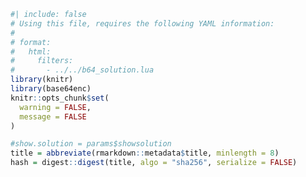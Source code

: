 ```r
#| include: false
# Using this file, requires the following YAML information:
# 
# format:
#   html:
#     filters:
#       - ../../b64_solution.lua
library(knitr)
library(base64enc)
knitr::opts_chunk$set(
  warning = FALSE,
  message = FALSE
)

```

```r
#show.solution = params$showsolution
title = abbreviate(rmarkdown::metadata$title, minlength = 8)
hash = digest::digest(title, algo = "sha256", serialize = FALSE)
```

```{=html}
<script>
const correctHash = "`r hash`";   // value injected by knitr

async function sha256(txt) {
  const buf = await crypto.subtle.digest('SHA-256',
                 new TextEncoder().encode(txt));
  return Array.from(new Uint8Array(buf))
              .map(b => b.toString(16).padStart(2, '0')).join('');
}

async function unlockOne(btn) {
  const pass = prompt("Password:");
  if (!pass) return;
  if (await sha256(pass) !== correctHash) {
    alert("Wrong password"); return;
  }

  /* --- decode only the solution that belongs to THIS button --- */
  const wrapper = btn.parentElement;             // .b64-wrapper
  wrapper.querySelectorAll('.hidden-solution').forEach(div => {
    div.innerHTML = atob(div.dataset.encoded);
    div.classList.remove('hidden-solution');
    div.style.display = 'block';
  });

  /* Remove the button so the user can’t click it again */
  btn.remove();
}

<!-- async function unlockSolutions() { -->
<!--   const pass = prompt("Password:"); -->
<!--   if (!pass) return;            // user clicked cancel -->
<!--   if (await sha256(pass) !== correctHash) { -->
<!--     alert("Wrong password");    // stop here -->
<!--     return; -->
<!--   } -->

<!--   /* ------------------------------------------------------------------ -->
<!--      1.  Decode every element that still has the class "hidden-solution" -->
<!--      2.  Remove that class and make it visible (display:block) -->
<!--      3.  If the element is inside an extra <div style="display:none">, -->
<!--          make *that* wrapper visible as well. -->
<!--   -------------------------------------------------------------------*/ -->
<!--   document.querySelectorAll('.hidden-solution').forEach(div => { -->
<!--     const encoded = div.dataset.encoded; -->
<!--     div.innerHTML  = atob(encoded); -->
<!--     div.classList.remove('hidden-solution'); -->
<!--     div.style.display = 'block'; -->

<!--     const wrapper = div.parentElement; -->
<!--     if (wrapper && wrapper.style.display === 'none') { -->
<!--       wrapper.style.display = 'block'; -->
<!--     } -->
<!--   }); -->

<!--   /* Optional UX: disable the button after success */ -->
<!--   document.getElementById('unlock-btn').disabled = true; -->
<!-- } -->
</script>

<!-- <button id="unlock-btn" onclick="unlockSolutions()">Unlock solutions</button> -->
```
